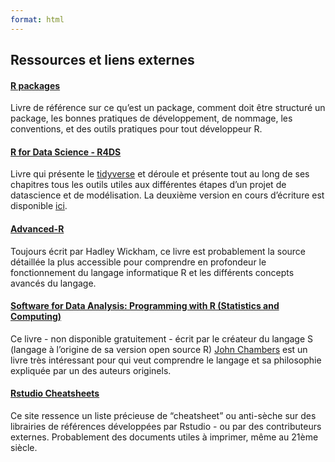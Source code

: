 ```yaml
---
format: html
---
```


## Ressources et liens externes

#### [R packages](https://r-pkgs.org/)

Livre de référence sur ce qu'est un package, comment doit être structuré un package, les bonnes pratiques de développement, de nommage, les conventions, et des outils pratiques pour tout développeur R.

#### [R for Data Science - R4DS](https://r4ds.had.co.nz/)

Livre qui présente le [tidyverse](https://www.tidyverse.org/) et déroule et présente tout au long de ses chapitres tous les outils utiles aux différentes étapes d'un projet de datascience et de modélisation. La deuxième version en cours d'écriture est disponible [ici](https://r4ds.hadley.nz/).

#### [Advanced-R](https://adv-r.hadley.nz/index.html) 

Toujours écrit par Hadley Wickham, ce livre est probablement la source détaillée la plus accessible pour comprendre en profondeur le fonctionnement du langage informatique R et les différents concepts avancés du langage.

#### [Software for Data Analysis: Programming with R (Statistics and Computing)](https://www.amazon.de/Software-Data-Analysis-Programming-Statistics/dp/0387759352)

Ce livre - non disponible gratuitement - écrit par le créateur du langage S (langage à l'origine de sa version open source R) [John Chambers](https://en.wikipedia.org/wiki/John_Chambers_(statistician)) est un livre très intéressant pour qui veut comprendre le langage et sa philosophie expliquée par un des auteurs originels.

#### [Rstudio Cheatsheets](https://posit.co/resources/cheatsheets/)

Ce site ressence un liste précieuse de "cheatsheet" ou anti-sèche sur des librairies de références développées par Rstudio - ou par des contributeurs externes. Probablement des documents utiles à imprimer, même au 21ème siècle.
